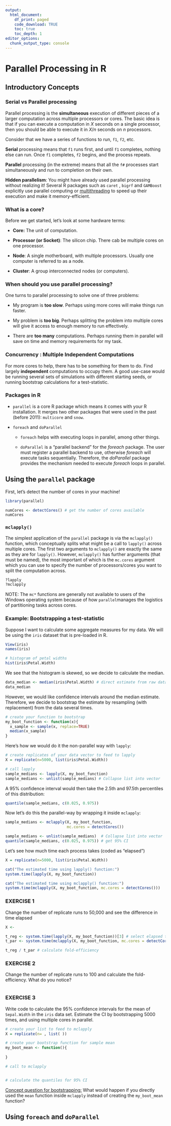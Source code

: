 ```yaml
---
output:
  html_document:
    df_print: paged
    code_download: TRUE
    toc: true
    toc_depth: 1
editor_options:
  chunk_output_type: console
---
```


# Parallel Processing in R

## Introductory Concepts

### Serial vs Parallel processing

Parallel processing is the **simultaneous** execution of different pieces of a larger computation across multiple processors or cores. The basic idea is that if you can execute a computation in $X$ seconds on a single processor, then you should be able to execute it in $X/n$ seconds on $n$ processors.

Consider that we have a series of functions to run, `f1`, `f2`, etc.

**Serial** processing means that `f1` runs first, and until `f1` completes, nothing else can run. Once `f1` completes, `f2` begins, and the process repeats.

**Parallel** processing (in the extreme) means that all the `f#` processes start simultaneously and run to completion on their own.

**Hidden parallelism**: You might have already used parallel processing without realizing it! Several R packages such as `caret` , `bigrf` and `GAMBoost` explicitly use parallel computing or [multithreading](https://www.wikiwand.com/en/Multithreading_(computer_architecture)) to speed up their execution and make it memory-efficient.

### What is a core?

Before we get started, let's look at some hardware terms:

-   **Core:** The unit of computation.

-   **Processor (or Socket)**: The silicon chip. There cab be multiple cores on one processor.

-   **Node**: A single motherboard, with multiple processors. Usually one computer is referred to as a node.

```{=html}
<!-- -->
```
-   **Cluster**: A group interconnected nodes (or computers).

### When should you use parallel processing?

One turns to parallel processing to solve one of three problems:

-   My program is **too slow**. Perhaps using more cores will make things run faster.

-   My problem is **too big**. Perhaps splitting the problem into multiple cores will give it access to enough memory to run effectively.

-   There are **too many** computations. Perhaps running them in parallel will save on time and memory requirements for my task.

### Concurrency : Multiple Independent Computations

For more cores to help, there has to be something for them to do. Find largely **independent** computations to occupy them. A good use-case would be running several sets of simulations with different starting seeds, or running bootstrap calculations for a test-statistic.

### Packages in R

-   `parallel` is a core R package which means it comes with your R installation. It merges two other packages that were used in the past (before 2011): `multicore` and `snow`.

-   `foreach` and `doParallel`

    -   `foreach` helps with executing loops in parallel, among other things.

    -   `doParallel` is a "parallel backend" for the *foreach* package. The user must register a parallel backend to use, otherwise *foreach* will execute tasks sequentially. Therefore, the *doParallel* package provides the mechanism needed to execute *foreach* loops in parallel.

## Using the `parallel` package

First, let's detect the number of cores in your machine!

```r
library(parallel)

numCores <- detectCores() # get the number of cores available
numCores
```

### `mclapply()`

The simplest application of the `parallel` package is via the `mclapply()` function, which conceptually splits what might be a call to `lapply()` across multiple cores. The first two arguments to `mclapply()` are exactly the same as they are for `lapply()`. However, `mclapply()` has further arguments (that must be named), the most important of which is the `mc.cores` argument which you can use to specify the number of processors/cores you want to split the computation across.

```r
?lapply
?mclapply
```

NOTE: The `mc*` functions are generally not available to users of the Windows operating system because of how `parallel`manages the logistics of partitioning tasks across cores.

### Example: Bootstrapping a test-statistic 

Suppose I want to calculate some aggregate measures for my data. We will be using the `iris` dataset that is pre-loaded in R.

```r
View(iris)
names(iris)

# histogram of petal widths
hist(iris$Petal.Width)
```

We see that the histogram is skewed, so we decide to calculate the median.

```r
data_median <- median(iris$Petal.Width) # direct estimate from raw data
data_median
```

However, we would like confidence intervals around the median estimate. Therefore, we decide to bootstrap the estimate by resampling (with replacement) from the data several times.

```r
# create your function to bootstrap
my_boot_function <- function(x){
  x_sample <- sample(x, replace=TRUE)
  median(x_sample)
}
```

Here's how we would do it the non-parallel way with `lapply`:

```r
# create replicates of your data vector to feed to lapply
X = replicate(n=5000, list(iris$Petal.Width))

# call lapply
sample_medians <- lapply(X, my_boot_function)
sample_medians <- unlist(sample_medians) # Collapse list into vector
```

A 95% confidence interval would then take the 2.5th and 97.5th percentiles of this distribution:

```r
quantile(sample_medians, c(0.025, 0.975))
```

Now let's do this the parallel-way by wrapping it inside `mclapply`:

```r
sample_medians <- mclapply(X, my_boot_function, 
                           mc.cores = detectCores()) 

sample_medians <- unlist(sample_medians)  # Collapse list into vector
quantile(sample_medians, c(0.025, 0.975)) # get 95% CI
```

Let's see how much time each process takes (coded as "elapsed")

```r
X = replicate(n=5000, list(iris$Petal.Width))

cat("The estimated time using lapply() function:")
system.time(lapply(X, my_boot_function))

cat("The estimated time using mclapply() function:")
system.time(mclapply(X, my_boot_function, mc.cores = detectCores()))
```

### EXERCISE 1

Change the number of replicate runs to 50,000 and see the difference in time elapsed

```r
X <- 

t_reg <- system.time(lapply(X, my_boot_function))[3] # select elapsed time only
t_par <- system.time(mclapply(X, my_boot_function, mc.cores = detectCores()))[3]

t_reg / t_par # calculate fold-efficiency
```

### EXERCISE 2

Change the number of replicate runs to 100 and calculate the fold-efficiency. What do you notice?

```r

```

### EXERCISE 3

Write code to calculate the 95% confidence intervals for the mean of `Sepal.Width` in the `iris` data set. Estimate the CI by bootstrapping 5000 times, and using multiple cores in parallel.

```r
# create your list to feed to mclapply
X = replicate(n= , list( ))

# create your bootstrap function for sample mean
my_boot_mean <- function(){
  
}

# call to mclapply


# calculate the quantiles for 95% CI


```

[Concept question for bootstrapping:]{.underline} What would happen if you directly used the `mean` function inside `mclapply` instead of creating the `my_boot_mean` function?

## Using `foreach` and `doParallel`
